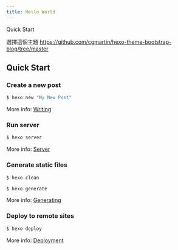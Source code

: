 ```yaml
---
title: Hello World
---
```


Quick Start

<!-- more -->

選擇這個主題 <https://github.com/cgmartin/hexo-theme-bootstrap-blog/tree/master>

## Quick Start

### Create a new post

``` bash
$ hexo new "My New Post"
```

More info: [Writing](https://hexo.io/docs/writing.html)

### Run server

``` bash
$ hexo server
```

More info: [Server](https://hexo.io/docs/server.html)

### Generate static files

```bash
$ hexo clean 

```

``` bash
$ hexo generate
```

More info: [Generating](https://hexo.io/docs/generating.html)

### Deploy to remote sites

``` bash
$ hexo deploy
```

More info: [Deployment](https://hexo.io/docs/one-command-deployment.html)
